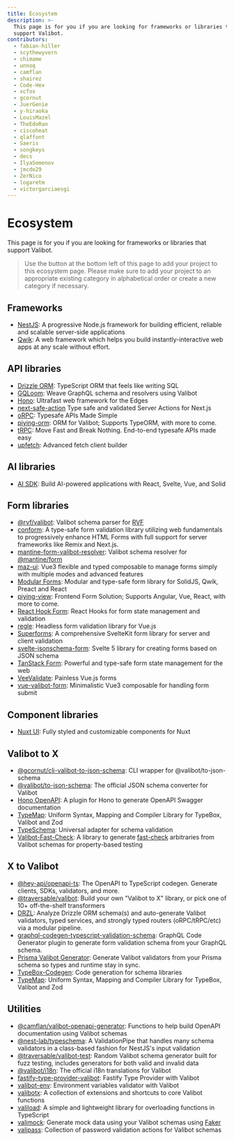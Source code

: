 ```yaml
---
title: Ecosystem
description: >-
  This page is for you if you are looking for frameworks or libraries that
  support Valibot.
contributors:
  - fabian-hiller
  - scythewyvern
  - chimame
  - unnoq
  - camflan
  - shairez
  - Code-Hex
  - xcfox
  - gcornut
  - JuerGenie
  - y-hiraoka
  - LouisMazel
  - TheEdoRan
  - ciscoheat
  - qlaffont
  - Saeris
  - songkeys
  - decs
  - IlyaSemenov
  - jmcdo29
  - ZerNico
  - logaretm
  - victorgarciaesgi
---
```


# Ecosystem

This page is for you if you are looking for frameworks or libraries that support Valibot.

> Use the button at the bottom left of this page to add your project to this ecosystem page. Please make sure to add your project to an appropriate existing category in alphabetical order or create a new category if necessary.

## Frameworks

- [NestJS](https://docs.nestjs.com): A progressive Node.js framework for building efficient, reliable and scalable server-side applications
- [Qwik](https://qwik.dev): A web framework which helps you build instantly-interactive web apps at any scale without effort.

## API libraries

- [Drizzle ORM](https://orm.drizzle.team/): TypeScript ORM that feels like writing SQL
- [GQLoom](https://gqloom.dev/): Weave GraphQL schema and resolvers using Valibot
- [Hono](https://hono.dev/): Ultrafast web framework for the Edges
- [next-safe-action](https://next-safe-action.dev) Type safe and validated Server Actions for Next.js
- [oRPC](https://orpc.unnoq.com/): Typesafe APIs Made Simple
- [piying-orm](https://github.com/piying-org/piying-orm): ORM for Valibot; Supports TypeORM, with more to come.
- [tRPC](https://trpc.io/): Move Fast and Break Nothing. End-to-end typesafe APIs made easy
- [upfetch](https://github.com/L-Blondy/up-fetch): Advanced fetch client builder

## AI libraries

- [AI SDK](https://sdk.vercel.ai/): Build AI-powered applications with React, Svelte, Vue, and Solid

## Form libraries

- [@rvf/valibot](https://github.com/airjp73/rvf/tree/main/packages/valibot): Valibot schema parser for [RVF](https://rvf-js.io/)
- [conform](https://conform.guide/): A type-safe form validation library utilizing web fundamentals to progressively enhance HTML Forms with full support for server frameworks like Remix and Next.js.
- [mantine-form-valibot-resolver](https://github.com/Songkeys/mantine-form-valibot-resolver): Valibot schema resolver for [@mantine/form](https://mantine.dev/form/use-form/)
- [maz-ui](https://maz-ui.com/composables/use-form-validator): Vue3 flexible and typed composable to manage forms simply with multiple modes and advanced features
- [Modular Forms](https://modularforms.dev/): Modular and type-safe form library for SolidJS, Qwik, Preact and React
- [piying-view](https://github.com/piying-org/piying-view): Frontend Form Solution; Supports Angular, Vue, React, with more to come.
- [React Hook Form](https://react-hook-form.com/): React Hooks for form state management and validation
- [regle](https://github.com/victorgarciaesgi/regle): Headless form validation library for Vue.js
- [Superforms](https://superforms.rocks): A comprehensive SvelteKit form library for server and client validation
- [svelte-jsonschema-form](https://x0k.dev/svelte-jsonschema-form/validators/valibot/): Svelte 5 library for creating forms based on JSON schema
- [TanStack Form](https://tanstack.com/form): Powerful and type-safe form state management for the web
- [VeeValidate](https://vee-validate.logaretm.com/v4/): Painless Vue.js forms
- [vue-valibot-form](https://github.com/IlyaSemenov/vue-valibot-form): Minimalistic Vue3 composable for handling form submit

## Component libraries

- [Nuxt UI](https://ui.nuxt.com/): Fully styled and customizable components for Nuxt

## Valibot to X

- [@gcornut/cli-valibot-to-json-schema](https://github.com/gcornut/cli-valibot-to-json-schema): CLI wrapper for @valibot/to-json-schema
- [@valibot/to-json-schema](https://github.com/fabian-hiller/valibot/tree/main/packages/to-json-schema): The official JSON schema converter for Valibot
- [Hono OpenAPI](https://github.com/rhinobase/hono-openapi): A plugin for Hono to generate OpenAPI Swagger documentation
- [TypeMap](https://github.com/sinclairzx81/typemap/): Uniform Syntax, Mapping and Compiler Library for TypeBox, Valibot and Zod
- [TypeSchema](https://typeschema.com/): Universal adapter for schema validation
- [Valibot-Fast-Check](https://github.com/Eronmmer/valibot-fast-check): A library to generate [fast-check](https://fast-check.dev) arbitraries from Valibot schemas for property-based testing

## X to Valibot

- [@hey-api/openapi-ts](https://heyapi.dev/openapi-ts/plugins/valibot): The OpenAPI to TypeScript codegen. Generate clients, SDKs, validators, and more.
- [@traversable/valibot](https://github.com/traversable/schema/tree/main/packages/valibot): Build your own "Valibot to X" library, or pick one of 10+ off-the-shelf transformers
- [DRZL](https://github.com/use-drzl/drzl): Analyze Drizzle ORM schema(s) and auto-generate Valibot validators, typed services, and strongly typed routers (oRPC/tRPC/etc) via a modular pipeline.
- [graphql-codegen-typescript-validation-schema](https://github.com/Code-Hex/graphql-codegen-typescript-validation-schema): GraphQL Code Generator plugin to generate form validation schema from your GraphQL schema.
- [Prisma Valibot Generator](https://github.com/omar-dulaimi/prisma-valibot-generator): Generate Valibot validators from your Prisma schema so types and runtime stay in sync.
- [TypeBox-Codegen](https://sinclairzx81.github.io/typebox-workbench/): Code generation for schema libraries
- [TypeMap](https://github.com/sinclairzx81/typemap/): Uniform Syntax, Mapping and Compiler Library for TypeBox, Valibot and Zod

## Utilities

- [@camflan/valibot-openapi-generator](https://github.com/camflan/valibot-openapi-generator): Functions to help build OpenAPI documentation using Valibot schemas
- [@nest-lab/typeschema](https://github.com/jmcdo29/nest-lab/tree/main/packages/typeschema): A ValidationPipe that handles many schema validators in a class-based fashion for NestJS's input validation
- [@traversable/valibot-test](https://github.com/traversable/schema/tree/main/packages/valibot-test): Random Valibot schema generator built for fuzz testing, includes generators for both valid and invalid data
- [@valibot/i18n](https://github.com/fabian-hiller/valibot/tree/main/packages/i18n): The official i18n translations for Valibot
- [fastify-type-provider-valibot](https://github.com/qlaffont/fastify-type-provider-valibot): Fastify Type Provider with Valibot
- [valibot-env](https://y-hiraoka.github.io/valibot-env): Environment variables validator with Valibot
- [valibotx](https://github.com/IlyaSemenov/valibotx): A collection of extensions and shortcuts to core Valibot functions
- [valiload](https://github.com/JuerGenie/valiload): A simple and lightweight library for overloading functions in TypeScript
- [valimock](https://github.com/saeris/valimock): Generate mock data using your Valibot schemas using [Faker](https://github.com/faker-js/faker)
- [valipass](https://github.com/Saeris/valipass): Collection of password validation actions for Valibot schemas
